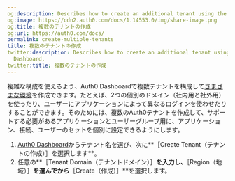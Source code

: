 ```yaml
---
og:description: Describes how to create an additional tenant using the Auth0 Dashboard.
og:image: https://cdn2.auth0.com/docs/1.14553.0/img/share-image.png
og:title: 複数のテナントの作成
og:url: https://auth0.com/docs/
permalink: create-multiple-tenants
title: 複数のテナントの作成
twitter:description: Describes how to create an additional tenant using the Auth0
  Dashboard.
twitter:title: 複数のテナントの作成
---
```


複雑な構成を使えるよう、Auth0 Dashboardで複数テナントを構成して[さまざまな環境](/get-started/create-tenants/set-up-multiple-environments)を作成できます。たとえば、2つの個別のドメイン（社内用と社外用）を使ったり、ユーザーにアプリケーションによって異なるログインを使わせたりすることができます。そのためには、複数のAuth0テナントを作成して、サポートする必要があるアプリケーションとユーザーグループ用に、アプリケーション、接続、ユーザーのセットを個別に設定できるようにします。

1. [Auth0 Dashboard](%24%7Bmanage_url%7D/)からテナント名を選び、次に**［Create Tenant（テナントの作成）］を選択します**。
2. 任意の**［Tenant Domain（テナントドメイン）］**を入力し、**［Region（地域）］**を選んでから**［Create（作成）］**を選択します。